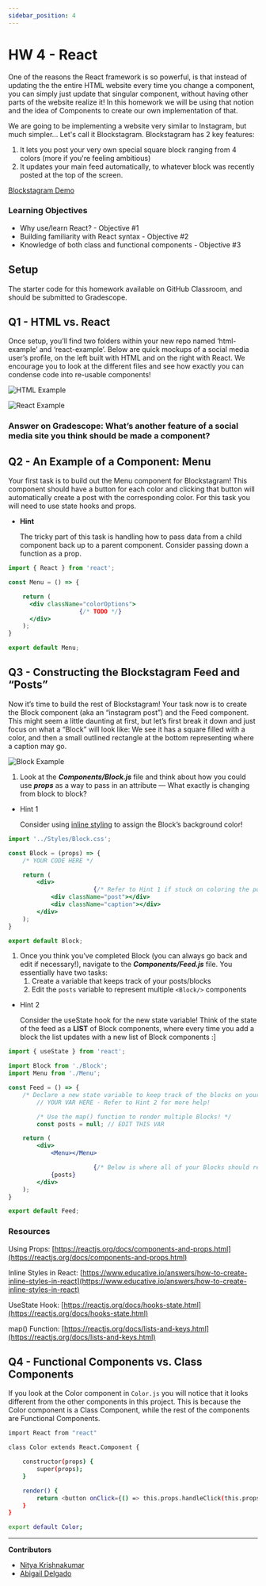 ```yaml
---
sidebar_position: 4
---
```


# HW 4 - React

One of the reasons the React framework is so powerful, is that instead of updating the the entire HTML website every time you change a component, you can simply just update that singular component, without having other parts of the website realize it! In this homework we will be using that notion and the idea of Components to create our own implementation of that.

We are going to be implementing a website very similar to Instagram, but much simpler... Let's call it Blockstagram. Blockstagram has 2 key features: 

1. It lets you post your very own special square block ranging from 4 colors (more if you're feeling ambitious)
2. It updates your main feed automatically, to whatever block was recently posted at the top of the screen.

[Blockstagram Demo](../assets/Assignment4/demo.gif)

### Learning Objectives

- Why use/learn React? - Objective #1
- Building familiarity with React syntax - Objective #2
- Knowledge of both class and functional components - Objective #3

## Setup

The starter code for this homework available on GitHub Classroom, and should be submitted
to Gradescope.

## Q1 - HTML vs. React

Once setup, you’ll find two folders within your new repo named ‘html-example’ and ‘react-example’. Below are quick mockups of a social media user’s profile, on the left built with HTML and on the right with React. We encourage you to look at the different files and see how exactly you can condense code into re-usable components! 

![HTML Example](../assets/Assignment4/html_example.png)

![React Example](../assets/Assignment4/react_example.png)

### Answer on Gradescope: What’s another feature of a social media site you think should be made a component?

## Q2 - An Example of a Component: Menu

Your first task is to build out the Menu component for Blockstagram! This component should have a button for each color and clicking that button will automatically create a post with the corresponding color. For this task you will need to use state hooks and props.

- **Hint**
    
    The tricky part of this task is handling how to pass data from a child component back up to a parent component. Consider passing down a function as a prop.
    

```jsx
import { React } from 'react';

const Menu = () => { 

    return (
      <div className="colorOptions">
					{/* TODO */}
      </div>
    );
}

export default Menu;
```

## Q3 - Constructing the Blockstagram Feed and “Posts”

Now it’s time to build the rest of Blockstagram! Your task now is to create the Block component (aka an “instagram post”) and the Feed component. This might seem a little daunting at first, but let’s first break it down and just focus on what a “Block” will look like: We see it has a square filled with a color, and then a small outlined rectangle at the bottom representing where a caption may go.

![Block Example](../assets/Assignment4/block.png)

1. Look at the ***Components/Block.js*** file and think about how you could use ***props*** as a way to pass in an attribute — What exactly is changing from block to block?
- Hint 1
    
    Consider using [inline styling](https://www.educative.io/answers/how-to-create-inline-styles-in-react) to assign the Block’s background color!
    

```jsx
import '../Styles/Block.css';

const Block = (props) => {
    /* YOUR CODE HERE */

    return (
        <div>
						{/* Refer to Hint 1 if stuck on coloring the posts */}
            <div className="post"></div>
            <div className="caption"></div>
        </div>
    );
}

export default Block;
```

1. Once you think you’ve completed Block (you can always go back and edit if necessary!), navigate to the ***Components/Feed.js*** file. You essentially have two tasks:
    1. Create a variable that keeps track of your posts/blocks
    2. Edit the `posts` variable to represent multiple `<Block/>` components
- Hint 2
    
    Consider the useState hook for the new state variable! Think of the state of the feed as a **LIST** of Block components, where every time you add a block the list updates with a new list of Block components :]
    

```jsx
import { useState } from 'react';

import Block from './Block';
import Menu from './Menu';

const Feed = () => {
    /* Declare a new state variable to keep track of the blocks on your Blockstagram feed! */
		// YOUR VAR HERE - Refer to Hint 2 for more help!

		/* Use the map() function to render multiple Blocks! */
		const posts = null; // EDIT THIS VAR

    return (
        <div>
            <Menu></Menu>

						{/* Below is where all of your Blocks should render! */}
            {posts}
        </div>
    );
}

export default Feed;
```

### Resources

Using Props: [https://reactjs.org/docs/components-and-props.html](https://reactjs.org/docs/components-and-props.html)

Inline Styles in React: [https://www.educative.io/answers/how-to-create-inline-styles-in-react](https://www.educative.io/answers/how-to-create-inline-styles-in-react)

UseState Hook: [https://reactjs.org/docs/hooks-state.html](https://reactjs.org/docs/hooks-state.html)

map() Function: [https://reactjs.org/docs/lists-and-keys.html](https://reactjs.org/docs/lists-and-keys.html)

## Q4 - Functional Components vs. Class Components

If you look at the Color component in `Color.js` you will notice that it looks different from the other components in this project. This is because the Color component is a Class Component, while the rest of the components are Functional Components. 

```bash
import React from "react"

class Color extends React.Component {

    constructor(props) {
        super(props);
    }

    render() {
        return <button onClick={() => this.props.handleClick(this.props.color)}>Post {this.props.color}</button>
    }
}

export default Color;
```

---

**Contributors**
- [Nitya Krishnakumar](https://www.linkedin.com/in/nitya-krish/)
- [Abigail Delgado](https://www.linkedin.com/in/abigail-gee-delgado/)